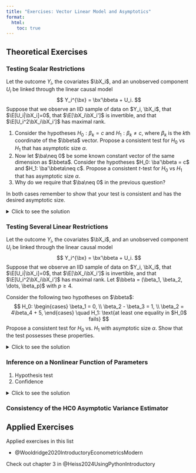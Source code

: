 ```yaml
---
title: "Exercises: Vector Linear Model and Asymptotics"
format:
  html:
    toc: true
---
```




## Theoretical Exercises 

### Testing Scalar Restrictions

Let the outcome $Y_i$, the covariates $\bX_i$, and an unobserved component $U_i$ be linked through the linear causal model
$$
Y_i^{\bx} = \bx'\bbeta + U_i.
$$
Suppose that we observe an IID sample of data on $Y_i, \bX_i$, that $\E[U_i|\bX_i]=0$, that $\E[\bX_i\bX_i']$ is invertible, and that $\E[U_i^2\bX_i\bX_i']$ has maximal rank.

1. Consider the hypotheses $H_0: \beta_k = c$ and $H_1: \beta_k\neq c$, where $\beta_k$ is the $k$th coordinate of the $\bbeta$ vector. Propose a consistent test for $H_0$ vs $H_1$ that has asymptotic size $\alpha$.
2. Now let $\ba\neq 0$ be some known constant vector of the same dimension as $\bbeta$. Consider the hypotheses $H_0: \ba'\bbeta = c$ and $H_1: \ba'\bbeta\neq c$. Propose a consistent $t$-test for $H_0$ vs $H_1$ that has asymptotic size $\alpha$.
3. Why do we require that $\ba\neq 0$ in the previous question?

In both cases remember to show that your test is consistent and has the desired asymptotic size. 

<details>
  <summary>Click to see the solution</summary>

*First subquestion*: to choose our test statistic, we observe two facts:

- We are dealing with a scalar hypothesis, 
- The OLS estimator is consistent and asymptotically normal (why?).

Accordingly, we can use the t-test. The t-statistic is given by
$$
t = \dfrac{\hat{\bbeta}_k - c}{ \sqrt{ \widehat{\avar}(\hat{\bbeta})/N  } },
$$
where $\hat{\bbeta}$ is the OLS estimator,  $\widehat{\avar}(\hat{\bbeta})$ is some consistent estimator of $\avar(\bbeta)$ (e.g. the HC0 estimator from the lectures) 
 
Our test is based on the following decision rule. Let $z_{1-\alpha/2}$ be the $(1-\alpha/2)$th quantile of the standard normal distribution. Then:

- If $\abs{t}>z_{1-\alpha/2}$, we reject $H_0$.
- If $\abs{t}\leq z_{1-\alpha/2}$, we do not reject $H_0$.

We now need to show that this test is consistent and has the desired asymptotic size.

- **Consistency**: We need to show that the probability of rejecting $H_0$ converges to 1 when $H_0$ is false. Let $\beta_k$ be the true value of the coefficient of interest, and write
$$
t = \dfrac{\hat{\bbeta}_k - \beta_k}{ \sqrt{ \widehat{\avar}(\hat{\bbeta})/N  } } + \dfrac{ \beta_k- c}{ \sqrt{ \widehat{\avar}(\hat{\bbeta})/N  } }.
$$
By our asymptotic normality results, the first term converges in distribution to a $N(0, 1)$ random variable. By our assumptions, $\widehat{\avar}(\hat{\bbeta})\xrightarrow{p} \avar(\hat{\bbeta})\neq 0$.  Under the alternative, $\beta_k\neq c$, and so the second term diverges to $\pm \infty$. It then follows that with probability approaching one $\abs{t}> z_{1-\alpha/2}$ for any $\beta_k\neq c$. In other words, consistency holds. 

- **Asymptotic size**: We need to show that the probability of rejecting $H_0$ converges to $\alpha$ when $H_0$ is true. Under $H_0$ it holds that $\beta_k=c$, and thus our asymptotic results and Slutsky's theorem imply that
$$
t = \dfrac{\hat{\bbeta}_k - \beta_k}{ \sqrt{ \widehat{\avar}(\hat{\bbeta})/N  } } \xrightarrow{d} N(0, 1).
$$ 
By definition of convergence of probability, definition of $z_{1-\alpha/2}$ and the fact that $z_{1-\alpha/2} = -z_{\alpha/2}$, it holds that
$$
\begin{aligned}
& P\left(\text{Reject} H_0|H_0 \right) = P\left(\abs{t}>z_{1-\alpha/2} |H_0\right) \\
& = P\left( \abs{ \dfrac{\hat{\beta}_k-c}{\sqrt{ \widehat{\avar}(\hat{\beta}_k)/N }  }}> z_{1-\alpha/2}\Bigg|H_0 \right)\\
& \to \Phi(z_{\alpha/2}) + (1- \Phi(z_{1-\alpha/2})) = \alpha 
\end{aligned}.
$$
The test has asymptotic size $\alpha$.

<br>

*Second subquestion*: the question explicitly asks for a $t$-test, and so we use the following $t$-statistic as the basis for our test:
$$
t = \dfrac{\ba'\hat{\bbeta} - c}{ \sqrt{ \widehat{\avar}(\ba'\hat{\bbeta})/N  } },
$$ {#eq-exercises-inference-t-single-linear}
The key question is how to construct a suitable estimator $\widehat{\avar}(\ba'\bbeta)$ for $\avar(\ba'\bbeta)$. 

By the continuous mapping theorem it holds that
$$
\sqrt{N}(\ba'\hat{\bbeta}- \ba'\bbeta) \xrightarrow{d} N(0, \ba'\avar(\bbeta)\ba).
$$
By the continuous mapping theorem again:
$$
\ba'\widehat{\avar}(\hat{\bbeta})\ba \xrightarrow{p}\ba'{\avar}(\hat{\bbeta})\ba  = \avar(\ba'\hat{\bbeta})
$$
Hence, we can use $\ba'\widehat{\avar}(\hat{\bbeta})\ba$ as $\widehat{\avar}(\ba'\bbeta)$ in @eq-exercises-inference-t-single-linear. With this choice, it follows by Slutsky's theorem that 
$$
\dfrac{\ba'\hat{\bbeta} - \ba'\bbeta}{ \sqrt{ \widehat{\avar}(\ba'\hat{\bbeta})/N  } } \xrightarrow{d} N(0, 1).
$$ {#eq-exercises-inference-t-single-linear-limit}

Our decision rule is analogous to the above one:

- If $\abs{t}>z_{1-\alpha/2}$, we reject $H_0$.
- If $\abs{t}\leq z_{1-\alpha/2}$, we do not reject $H_0$.

Consistency and asymptotic size can be shown entirely analogously to the above case by using @eq-exercises-inference-t-single-linear-limit (show them regardless to practice!).

<br>

*Third subquestion*: if $\ba=0$, then the null hypothesis is trivially true and reduces to $H_0: 0=c$. It is either trivially true or trivially false, depending on $c$. 


<br> 
 


</details>
 
### Testing Several Linear Restrictions

Let the outcome $Y_i$, the covariates $\bX_i$, and an unobserved component $U_i$ be linked through the linear causal model
$$
Y_i^{\bx} = \bx'\bbeta + U_i.
$$
Suppose that we observe an IID sample of data on $Y_i, \bX_i$, that $\E[U_i|\bX_i]=0$, that $\E[\bX_i\bX_i']$ is invertible, and that $\E[U_i^2\bX_i\bX_i']$ has maximal rank. Let $\bbeta = (\beta_1, \beta_2, \dots, \beta_p)$ with $p\geq 4$.

Consider the following two hypotheses on $\bbeta$:
$$
H_0: \begin{cases}
\beta_1 = 0, \\
\beta_2 - \beta_3 = 1, \\
\beta_2 = 4\beta_4 + 5,
\end{cases} \quad H_1: \text{at least one equality in $H_0$ fails}
$$
Propose a consistent test for $H_0$ vs. $H_1$ with asymptotic size $\alpha$. Show that the test possesses these properties. 

<details>
  <summary>Click to see the solution</summary>

First, we write the null hypothesis in matrix form. We can do this by stacking the three equations in $H_0$ into a single vector equation:
$$
\begin{aligned}
H_0: & \bR\bbeta = \bq, \\
\bR & = \begin{pmatrix}
1 & 0 & 0 & 0 & \cdots\\
0 & 1 & -1 & 0 & \cdots\\
0 & 1 & 0 & -4 & \cdots
\end{pmatrix}, \quad \bq = \begin{pmatrix}
0\\
1\\
5
\end{pmatrix},
\end{aligned}
$$
where $\bR$ has zero columns starting from the fifth column. 

We can construct a Wald test for $H_0$ vs. $H_1$. The Wald statistic is defined as
$$
W = N\left(\bR\hat{\bbeta} - \bq \right)' \left(\bR\widehat{\avar}(\hat{\bbeta})\bR' \right)^{-1} \left( \bR\hat{\bbeta} - \bq  \right)
$$
 
We propose the following test. Let $c_{1-\alpha}$ be the $(1-\alpha)$th quantile of the $\chi^2_{3}$ distribution (3 is the number of constraints in $H_0$). Then

- If $W>c_{1-\alpha}$, we reject $H_0$.
- If $W\leq c_{1-\alpha}$, we do not reject $H_0$.



We now need to show that this test is consistent and has the desired asymptotic size.


- **Asymptotic size**: Under $H_0$ it holds that  $\bR\bbeta=\bq$, and so by our asymptotic results for the OLS estimator and the continuous mapping theorem under $H_0$
$$
\sqrt{N}(\bR\hat{\bbeta}-\bq) \xrightarrow{d} N(0, \bR\avar(\hat{\bbeta})\bR').
$$ 
By Slutsky's theorem and the definition of $\chi^2_{\cdot}$ random variables, it holds under $H_0$ that
$$
W \xrightarrow{d} \chi^2_3.
$$
By definition of $c_{1-\alpha}$ and the definition of convergence in distribution
$$
\begin{aligned}
& P\left(\text{Reject} H_0|H_0 \right) = P\left(W>c_{1-\alpha} |H_0\right) \\
& \to P(\chi^2_3> c_{1-\alpha}) = \alpha .
\end{aligned}
$$
The test has asymptotic size $\alpha$.


- **Consistency**: Under $H_1$ we have that $\bR\hat{\bbeta}\xrightarrow{p} \bR\bbeta\neq \bq$. In words, the outside terms in $W$ converge to something $\neq 0$. At the same time $\left(\bR\widehat{\avar}(\hat{\bbeta})\bR' \right)^{-1} \xrightarrow{p} \left(\bR\avar(\hat{\bbeta})\bR'\right)^{-1}$ — a positive definite matrix. We conclude that 
$$
\begin{aligned}
& \left(\bR\hat{\bbeta} - \bq \right)' \left(\bR\widehat{\avar}(\hat{\bbeta})\bR' \right)^{-1} \left( \bR\hat{\bbeta} - \bq  \right) \\
& \xrightarrow{p} \left(\bR\bbeta -\bq\right)' \left(\bR\avar(\hat{\bbeta})\bR'\right)^{-1}(\bR\bbeta-\bq) \\
& >0,
\end{aligned}
$$
where we use the definition of positive definitiness. 
Finally, recall that there is also an $N$ term in $W$. We conclude that overall
$$
W\xrightarrow{p} \infty
$$
It follows that the probability of rejecting tends to 1 for any $\bbeta$ in $H_1$. In other words, consistency holds.



</details>

### Inference on a Nonlinear Function of Parameters

1. Hypothesis test
2. Confidence

<details>
  <summary>Click to see the solution</summary>

If the transformation were vector-valued, we would only be able to use the Wald test (as in the lectures)

</details>

### Consistency of the HC0 Asymptotic Variance Estimator



## Applied Exercises

Applied exercises in this list  

- @Wooldridge2020IntroductoryEconometricsModern   

Check out chapter 3 in @Heiss2024UsingPythonIntroductory 